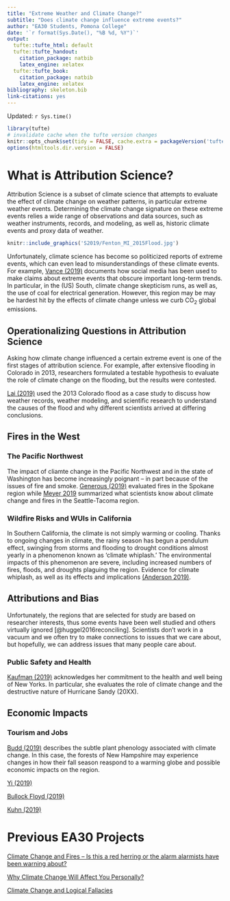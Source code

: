 ```yaml
---
title: "Extreme Weather and Climate Change?"
subtitle: "Does climate change influence extreme events?"
author: "EA30 Students, Pomona College"
date: '`r format(Sys.Date(), "%B %d, %Y")`'
output:
  tufte::tufte_html: default
  tufte::tufte_handout:
    citation_package: natbib
    latex_engine: xelatex
  tufte::tufte_book:
    citation_package: natbib
    latex_engine: xelatex
bibliography: skeleton.bib
link-citations: yes
---
```

Updated: `r Sys.time()`

```r
library(tufte)
# invalidate cache when the tufte version changes
knitr::opts_chunk$set(tidy = FALSE, cache.extra = packageVersion('tufte'))
options(htmltools.dir.version = FALSE)
```
# What is Attribution Science?

Attribution Science is a subset of climate science that attempts to evaluate the effect of climate change on weather patterns, in particular extreme weather events.  Determining the climate change signature on these extreme events relies a wide range of observations and data sources, such as weather instruments, records, and modeling, as well as, historic climate events and proxy data of weather.  


```r
knitr::include_graphics('S2019/Fenton_MI_2015Flood.jpg')
```

Unfortunately, climate science has become so politicized reports of extreme events, which can even lead to misunderstandings of these climate events. For example, [Vance (2019)](S2019/Vance/Vance3.html) documents how social media has been used to make claims about extreme events that obscure important long-term trends. In particular, in the (US) South, climate change skepticism runs, as well as, the use of coal for electrical generation. However, this region may be may be hardest hit by the effects of climate change unless we curb CO<sub>2</sub> global emissions. 

## Operationalizing Questions in Attribution Science

Asking how climate change influenced a certain extreme event is one of the first stages of attribution science. For example, after extensive flooding in Colorado in 2013, researchers formulated a testable hypothesis to evaluate the role of climate change on the flooding, but the results were contested. 

[Lai (2019)](S2019/Lai/Lai3.html) used the 2013 Colorado flood as a case study to discuss how weather records, weather modeling, and scientific research to understand the causes of the flood and why different scientists arrived at differing conclusions.

## Fires in the West

### The Pacific Northwest

The impact of cliamte change in the Pacific Northwest and in the state of Washington has become increasingly poignant -- in part because of the issues of fire and smoke. [Generous (2019)](S2019/Generous/Generous5.html) evaluated fires in the Spokane region while [Meyer 2019](S2019/Meyer/Meyer3.html) summarized what scientists know about climate change and fires in the Seattle-Tacoma region. 

### Wildfire Risks and WUIs in California

In Southern California, the climate is not simply warming or cooling. Thanks to ongoing changes in climate, the rainy season has begun a pendulum effect, swinging from storms and flooding to drought conditions almost yearly in a phenomenon known as 'climate whiplash.' The environmental impacts of this phenomenon are severe, including increased numbers of fires, floods, and droughts plaguing the region. Evidence for climate whiplash, as well as its effects and implications [(Anderson 2019)](S2019/Anderson/Anderson4.html).

## Attributions and Bias

Unfortunately, the regions that are selected for study are based on researcher interests, thus some events have been well studied and others virtually ignored [@huggel2016reconciling]. Scientists don't work in a vacuum and we often try to make connections to issues that we care about, but hopefully, we can address issues that many people care about. 

### Public Safety and Health

[Kaufman (2019)](S2019/Kaufman/Kaufman2.html) acknowledges her commitment to the health and well being of New Yorks. In particular, she evaluates the role of climate change and the destructive nature of Hurricane Sandy (20XX). 


## Economic Impacts



### Tourism and Jobs

[Budd (2019)](S2019/Budd/Budd2.html) describes the subtle plant phenology associated with climate change. In this case, the forests of New Hampshire may experience changes in how their fall season reaspond to a warming globe and possible economic impacts on the region. 

[Yi (2019)](S2019/Yi/Yi2.html)

[Bullock Floyd (2019)](S2019/Bullock_Floyd/Bullock_Floyd2.html)

[Kuhn (2019)](S2019/Kuhn/Kuhn.html)


# Previous EA30 Projects

[Climate Change and Fires -- Is this a red herring or the alarm alarmists have been warning about?](F2018/index_2018F.html)

[Why Climate Change Will Affect You Personally?](F2017/index_2017F.html)

[Climate Change and Logical Fallacies](S2017/index_2017S.html)
